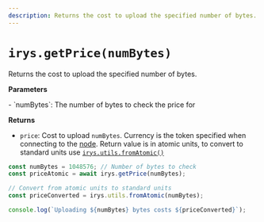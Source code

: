 ```yaml
---
description: Returns the cost to upload the specified number of bytes.
---
```


# `irys.getPrice(numBytes)`

Returns the cost to upload the specified number of bytes.

**Parameters**

<div className="-mt-6" />- `numBytes`: The number of bytes to check the price for

**Returns**

<div className="-mt-6" />

-   `price`: Cost to upload `numBytes`. Currency is the token specified when connecting to the [node](/developer-docs/nodes).
    Return value is in atomic units, to convert to standard units use [`irys.utils.fromAtomic()`](./utils-fromAtomic)

```js
const numBytes = 1048576; // Number of bytes to check
const priceAtomic = await irys.getPrice(numBytes);

// Convert from atomic units to standard units
const priceConverted = irys.utils.fromAtomic(numBytes);

console.log(`Uploading ${numBytes} bytes costs ${priceConverted}`);
```
